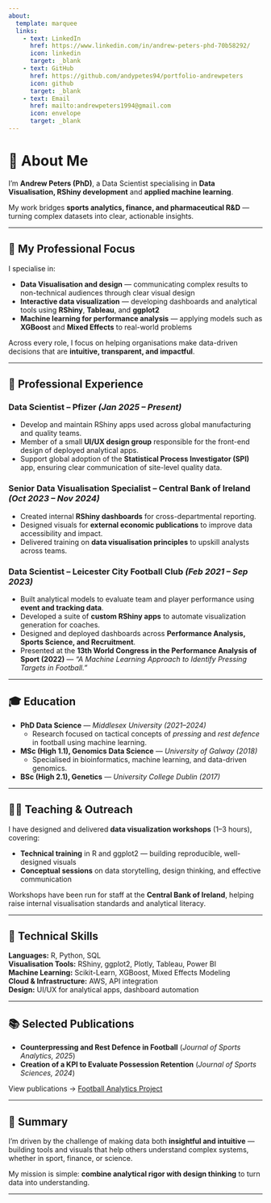 ```yaml
---
about: 
  template: marquee
  links:
    - text: LinkedIn
      href: https://www.linkedin.com/in/andrew-peters-phd-70b58292/
      icon: linkedin
      target: _blank
    - text: GitHub
      href: https://github.com/andypetes94/portfolio-andrewpeters
      icon: github
      target: _blank 
    - text: Email
      href: mailto:andrewpeters1994@gmail.com
      icon: envelope
      target: _blank
---
```


# 👋 About Me

I’m **Andrew Peters (PhD)**, a Data Scientist specialising in **Data Visualisation, RShiny development** and **applied machine learning**. 

My work bridges **sports analytics, finance, and pharmaceutical R&D** — turning complex datasets into clear, actionable insights.

---

## 🎯 My Professional Focus

I specialise in:

- **Data Visualisation and design** — communicating complex results to non-technical audiences through clear visual design  
- **Interactive data visualization** — developing dashboards and analytical tools using **RShiny**, **Tableau**, and **ggplot2**
- **Machine learning for performance analysis** — applying models such as **XGBoost** and **Mixed Effects** to real-world problems  

Across every role, I focus on helping organisations make data-driven decisions that are **intuitive, transparent, and impactful**.

---

## 💼 Professional Experience

### **Data Scientist – Pfizer** *(Jan 2025 – Present)*
- Develop and maintain RShiny apps used across global manufacturing and quality teams.  
- Member of a small **UI/UX design group** responsible for the front-end design of deployed analytical apps.  
- Support global adoption of the **Statistical Process Investigator (SPI)** app, ensuring clear communication of site-level quality data.  

### **Senior Data Visualisation Specialist – Central Bank of Ireland** *(Oct 2023 – Nov 2024)*
- Created internal **RShiny dashboards** for cross-departmental reporting.  
- Designed visuals for **external economic publications** to improve data accessibility and impact.  
- Delivered training on **data visualisation principles** to upskill analysts across teams.

### **Data Scientist – Leicester City Football Club** *(Feb 2021 – Sep 2023)*  

- Built analytical models to evaluate team and player performance using **event and tracking data**.  
- Developed a suite of **custom RShiny apps** to automate visualization generation for coaches.  
- Designed and deployed dashboards across **Performance Analysis, Sports Science, and Recruitment**.  
- Presented at the **13th World Congress in the Performance Analysis of Sport (2022)** —  *“A Machine Learning Approach to Identify Pressing Targets in Football.”*  

---

## 🎓 Education

- **PhD Data Science** — *Middlesex University (2021–2024)*  
  - Research focused on tactical concepts of *pressing* and *rest defence* in football using machine learning.  

- **MSc (High 1.1), Genomics Data Science** — *University of Galway (2018)*  
  - Specialised in bioinformatics, machine learning, and data-driven genomics.

- **BSc (High 2.1), Genetics** — *University College Dublin (2017)*  

---

## 🧑‍🏫 Teaching & Outreach

I have designed and delivered **data visualization workshops** (1–3 hours), covering:

- **Technical training** in R and ggplot2 — building reproducible, well-designed visuals  
- **Conceptual sessions** on data storytelling, design thinking, and effective communication  

Workshops have been run for staff at the **Central Bank of Ireland**, helping raise internal visualisation standards and analytical literacy.

---

## 🧰 Technical Skills

**Languages:** R, Python, SQL  
**Visualisation Tools:** RShiny, ggplot2, Plotly, Tableau, Power BI  
**Machine Learning:** Scikit-Learn, XGBoost, Mixed Effects Modeling  
**Cloud & Infrastructure:** AWS, API integration  
**Design:** UI/UX for analytical apps, dashboard automation  

---

<!-- --- -->

<!-- ### 🧩 Data Visualization Society Mentorship Program (June–August 2025) -->

<!-- I participated as a **mentor** in the **Data Visualisation Society Mentorship Program**, an initiative that brought together **61 data visualization professionals** who collectively supported **82 early-career practitioners** across design, research, analysis, and creative disciplines. -->

<!-- It was a privilege to contribute to this program — helping foster the next generation of talent and promoting best practices in design, communication, and analytical storytelling within the data visualization community. -->

<!-- --- -->

## 📚 Selected Publications

- **Counterpressing and Rest Defence in Football** (*Journal of Sports Analytics, 2025*)  
- **Creation of a KPI to Evaluate Possession Retention** (*Journal of Sports Sciences, 2024*)  

View publications → [Football Analytics Project](publications.qmd)

---

## 🏁 Summary

I’m driven by the challenge of making data both **insightful and intuitive** — building tools and visuals that help others understand complex systems, whether in sport, finance, or science. 

My mission is simple: **combine analytical rigor with design thinking** to turn data into understanding.

---